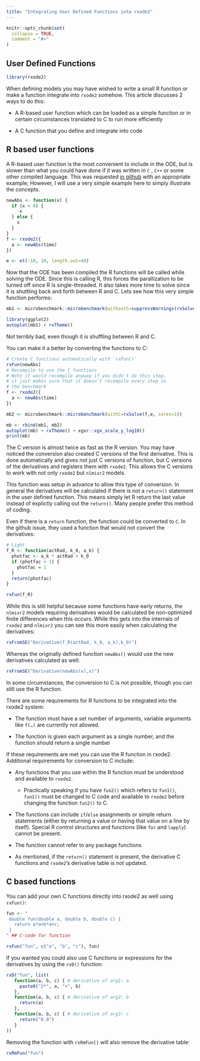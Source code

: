 ```yaml
---
title: "Integrating User Defined Functions into rxode2"
---
```


```r
knitr::opts_chunk$set(
  collapse = TRUE,
  comment = "#>"
)
```

## User Defined Functions

```r
library(rxode2)
```

When defining models you may have wished to write a small R function or make a function integrate into `rxode2` somehow. This article discusses 2 ways to do this:

-   A R-based user function which can be loaded as a simple function or in certain circumstances translated to C to run more efficiently

-   A C function that you define and integrate into code

## R based user functions

A R-based user function is the most convenient to include in the ODE, but is slower than what you could have done if it was written in `C` , `C++` or some other compiled language. This was requested [in github](https://github.com/nlmixrdevelopment/RxODE/issues/162#issue-568886732) with an appropriate example; However, I will use a very simple example here to simply illustrate the concepts.

```r
newAbs <- function(x) {
  if (x < 0) {
    -x
  } else {
    x
  }
}
f <- rxode2({
  a <- newAbs(time)
})

e <- et(-10, 10, length.out=40)
```

Now that the ODE has been compiled the R functions will be called while solving the ODE. Since this is calling R, this forces the parallization to be turned off since R is single-threaded. It also takes more time to solve since it is shuttling back and forth between R and C. Lets see how this very simple function performs:

```r
mb1 <- microbenchmark::microbenchmark(withoutC=suppressWarnings(rxSolve(f,e)))

library(ggplot2)
autoplot(mb1) + rxTheme()
```

Not terribly bad, even though it is shuffling between R and C.

You can make it a better by converting the functions to C:

```r
# Create C functions automatically with `rxFun()`
rxFun(newAbs)
# Recompile to use the C functions
# Note it would recompile anyway if you didn't do this step,
# it just makes sure that it doesn't recompile every step in 
# the benchmark
f <- rxode2({
  a <- newAbs(time)
})

mb2 <- microbenchmark::microbenchmark(withC=rxSolve(f,e, cores=1))

mb <- rbind(mb1, mb2)
autoplot(mb) + rxTheme() + xgxr::xgx_scale_y_log10()
print(mb)
```

The C version is almost twice as fast as the R version. You may have noticed the conversion also created C versions of the first derivative. This is done automatically and gives not just C versions of function, but C versions of the derivatives and registers them with `rxode2`. This allows the C versions to work with not only `rxode2` but `nlmixr2` models.

This function was setup in advance to allow this type of conversion. In general the derivatives will be calculated if there is not a `return()` statement in the user defined function. This means simply let R return the last value instead of explictly calling out the `return()`. Many people prefer this method of coding.

Even if there is a `return` function, the function could be converted to `C`. In the github issue, they used a function that would not convert the derivatives:

```r
# Light
f_R <- function(actRad, k_0, a_k) {
  photfac <- a_k * actRad + k_0
  if (photfac > 1) {
    photfac = 1
  }
  return(photfac)
}

rxFun(f_R)
```

While this is still helpful because some functions have early returns, the `nlmixr2` models requiring derivatives would be calculated be non-optimized finite differences when this occurs. While this gets into the internals of `rxode2` and `nlmixr2` you can see this more easily when calculating the derivatives:

```r
rxFromSE("Derivative(f_R(actRad, k_0, a_k),k_0)")
```

Whereas the originally defined function `newAbs()` would use the new derivatives calculated as well:

```r
rxFromSE("Derivative(newAbs(x),x)")
```

In some circumstances, the conversion to C is not possible, though you can still use the R function.

There are some requirements for R functions to be integrated into the rxode2 system:

-    The function must have a set number of arguments, variable arguments like `f(…)` are currently not allowed.

-   The function is given each argument as a single number, and the function should return a single number

If these requirements are met you can use the R function in rxode2. Additional requirements for conversion to C include:

-   Any functions that you use within the R function must be understood and available to `rxode2`.

    -   Practically speaking if you have `fun2()` which refers to `fun1()`, `fun1()` must be changed to C code and available to `rxode2` before changing the function `fun2()` to C.

-   The functions can include `if`/`else` assignments or simple return statements (either by returning a value or having that value on a line by itself). Special R control structures and functions (like `for` and `lapply`) cannot be present.

-   The function cannot refer to any package functions

-   As mentioned, if the `return()` statement is present, the derivative C functions and `rxode2`'s derivative table is not updated.

## C based functions

You can add your own C functions directly into rxode2 as well using `rxFun()`:

```r
fun <- "
 double fun(double a, double b, double c) {
   return a*a+b*a+c;
 }
" ## C-code for function

rxFun("fun", c("a", "b", "c"), fun) 
```

If you wanted you could also use C functions or expressions for the derivatives by using the `rxD()` function:

```r
rxD("fun", list(
   function(a, b, c) { # derivative of arg1: a
     paste0("2*", a, "+", b)
   },
   function(a, b, c) { # derivative of arg2: b
     return(a)
   },
   function(a, b, c) { # derivative of arg3: c
     return("0.0")
   }
))
```

Removing the function with `rxRmFun()` will also remove the derivative table:

```r
rxRmFun("fun")
```
